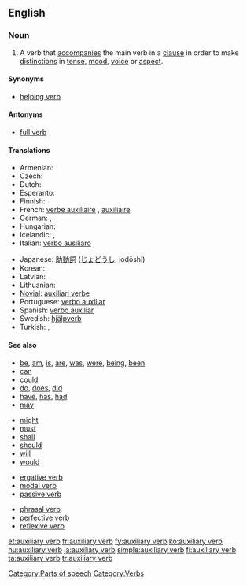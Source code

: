 ==English==
{{wikipedia}}

===Noun===
{{en-noun|sg=[[auxiliary]] [[verb]]}}

# {{grammar}} A verb that [[accompany|accompanies]] the main verb in a [[clause]] in order to make [[distinction]]s in [[tense]], [[mood]], [[voice]] or [[aspect]].

====Synonyms====
* [[helping verb]]

====Antonyms====
* [[full verb]]

====Translations====
{{trans-top|a helping verb}}
* Armenian: {{t-|hy|օժանդակ բայ}}
* Czech: {{t-|cs|pomocné sloveso|n}}
* Dutch: {{t+|nl|hulpwerkwoord|n}}
* Esperanto: {{t|eo|helpverbo}}
* Finnish: {{t+|fi|apuverbi}}
* French: [[verbe auxiliaire]] {{m}}, [[auxiliaire]] {{m}}
* German: {{t+|de|Hilfsverb|n}}, {{t+|de|Hilfszeitwort|n}}
* Hungarian: {{t-|hu|segédige}}
* Icelandic: {{t-|is|hjálparsagnorð|n}}, {{t-|is|hjálparsögn|f}}
* Italian: [[verbo ausiliaro]] {{m}}
{{trans-mid}}
* Japanese: [[助動詞]] ([[じょどうし]], jodōshi)
* Korean: {{t|ko|조동사|tr=jodongsa|sc=Hang}}
* Latvian: {{t|lv|palīga darbības vārds|m|xs=Latvian}}
* Lithuanian: {{t|lt|pagalbinis veiksmažodis|m|xs=Lithuanian}}
* [[Novial]]: [[auxiliari verbe]]
* Portuguese: [[verbo auxiliar]]
* Spanish: [[verbo auxiliar]] {{m}}
* Swedish: [[hjälpverb]] {{n}}
* Turkish: {{t+|tr|yardımcı fiil}},  {{t|tr|yardımcı eylem}}
{{trans-bottom}}

====See also====
{{rel-top|examples of auxiliary verbs}}
* [[be]], [[am]], [[is]], [[are]], [[was]], [[were]], [[being]], [[been]]
* [[can]]
* [[could]]
* [[do]], [[does]], [[did]]
* [[have]], [[has]], [[had]]
* [[may]]
{{rel-mid}}
* [[might]]
* [[must]]
* [[shall]]
* [[should]]
* [[will]]
* [[would]]
{{rel-bottom}}

{{rel-top|other types of verbs}}
* [[ergative verb]]
* [[modal verb]]
* [[passive verb]]
{{rel-mid}}
* [[phrasal verb]]
* [[perfective verb]]
* [[reflexive verb]]
{{rel-bottom}}

[[Category:Parts of speech]]
[[Category:Verbs]]

[[et:auxiliary verb]]
[[fr:auxiliary verb]]
[[fy:auxiliary verb]]
[[ko:auxiliary verb]]
[[hu:auxiliary verb]]
[[ja:auxiliary verb]]
[[simple:auxiliary verb]]
[[fi:auxiliary verb]]
[[ta:auxiliary verb]]
[[tr:auxiliary verb]]